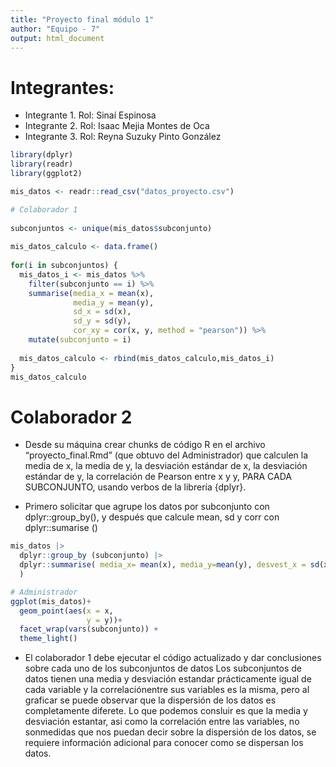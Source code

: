```yaml
---
title: "Proyecto final módulo 1"
author: "Equipo - 7"
output: html_document
---
```


# Integrantes:

+ Integrante 1. Rol: Sinaí Espinosa
+ Integrante 2. Rol: Isaac Mejia Montes de Oca
+ Integrante 3. Rol: Reyna Suzuky Pinto González

```r
library(dplyr)
library(readr)
library(ggplot2)

mis_datos <- readr::read_csv("datos_proyecto.csv")
```

```r
# Colaborador 1
 
subconjuntos <- unique(mis_datos$subconjunto)
 
mis_datos_calculo <- data.frame()
 
for(i in subconjuntos) {
  mis_datos_i <- mis_datos %>%
    filter(subconjunto == i) %>%
    summarise(media_x = mean(x),
              media_y = mean(y),
              sd_x = sd(x),
              sd_y = sd(y),
              cor_xy = cor(x, y, method = "pearson")) %>%
    mutate(subconjunto = i)
 
  mis_datos_calculo <- rbind(mis_datos_calculo,mis_datos_i)
}
mis_datos_calculo
```

# Colaborador 2

+ Desde su máquina crear chunks de código R en el archivo "proyecto_final.Rmd" (que obtuvo del Administrador) que calculen la media de x, la media de y, la desviación estándar de x, la desviación estándar de y, la correlación de Pearson entre x y y, PARA CADA SUBCONJUNTO, usando verbos de la librería {dplyr}. 

+ Primero solicitar que agrupe los datos por subconjunto con dplyr::group_by(), y después que calcule mean, sd y corr con dplyr::sumarise ()
```r
mis_datos |>
  dplyr::group_by (subconjunto) |>
  dplyr::summarise( media_x= mean(x), media_y=mean(y), desvest_x = sd(x), desvest_y = sd(y), correlación=cor(x, y, method = "pearson")
  )
```

```r
# Administrador
ggplot(mis_datos)+
  geom_point(aes(x = x,
                 y = y))+
  facet_wrap(vars(subconjunto)) +
  theme_light()
```
+ El colaborador 1 debe ejecutar el código actualizado y dar conclusiones sobre cada uno de los subconjuntos de datos
Los subconjuntos de datos tienen una media y desviación estandar prácticamente igual de cada variable y la correlaciónentre sus variables es la misma, pero al graficar se puede observar que la dispersión de los datos es completamente diferete. Lo que podemos consluir es que la media y desviación estantar, asi como la correlación entre las variables, no sonmedidas que nos puedan decir sobre la dispersión de los datos, se requiere información adicional para conocer como se dispersan los datos.
